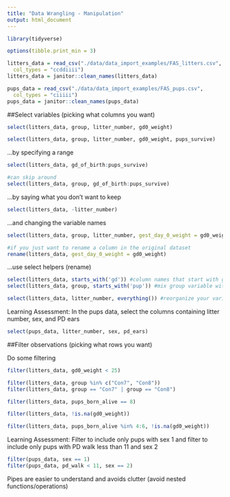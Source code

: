 ```yaml
---
title: "Data Wrangling - Manipulation"
output: html_document
---
```


```r

library(tidyverse)

options(tibble.print_min = 3)

litters_data = read_csv("./data/data_import_examples/FAS_litters.csv",
  col_types = "ccddiiii")
litters_data = janitor::clean_names(litters_data)

pups_data = read_csv("./data/data_import_examples/FAS_pups.csv",
  col_types = "ciiiii")
pups_data = janitor::clean_names(pups_data)

```

##Select variables (picking what columns you want)

```r
select(litters_data, group, litter_number, gd0_weight)

select(litters_data, group, litter_number, gd0_weight, pups_survive)


```

...by specifying a range

```r
select(litters_data, gd_of_birth:pups_survive)

#can skip around
select(litters_data, group, gd_of_birth:pups_survive)

```

...by saying what you don't want to keep

```r
select(litters_data, -litter_number)
```

...and changing the variable names

```r
select(litters_data, group, litter_number, gest_day_0_weight = gd0_weight)

#if you just want to rename a column in the original dataset
rename(litters_data, gest_day_0_weight = gd0_weight)
```

...use select helpers (rename)

```r
select(litters_data, starts_with('gd')) #column names that start with gd
select(litters_data, group, starts_with('pup')) #mix group variable with variables that start with gd

select(litters_data, litter_number, everything()) #reorganize your variables
```

Learning Assessment: In the pups data, select the columns containing litter number, sex, and PD ears

```r
select(pups_data, litter_number, sex, pd_ears)
```


##Filter observations (picking what rows you want)

Do some filtering
```r
filter(litters_data, gd0_weight < 25)

filter(litters_data, group %in% c("Con7", "Con8"))
filter(litters_data, group == "Con7" | group == "Con8")

filter(litters_data, pups_born_alive == 8)

filter(litters_data, !is.na(gd0_weight))

filter(litters_data, pups_born_alive %in% 4:6, !is.na(gd0_weight))
```

Learning Assessment: Filter to include only pups with sex 1 and filter to include only pups with PD walk less than 11 and sex 2
```r
filter(pups_data, sex == 1)
filter(pups_data, pd_walk < 11, sex == 2)
```


Pipes are easier to understand and avoids clutter (avoid nested functions/operations)
